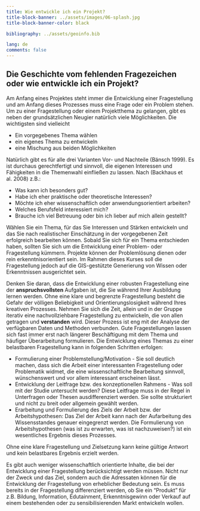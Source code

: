 ```yaml
---
title: Wie entwickle ich ein Projekt?
title-block-banner: ../assets/images/06-splash.jpg
title-block-banner-color: black

bibliography: ../assets/geoinfo.bib

lang: de
comments: false
---
```



## Die Geschichte vom fehlenden Fragezeichen oder wie entwickle ich ein Projekt?

Am Anfang eines Projektes steht immer die Entwicklung einer Fragestellung und am Anfang dieses Prozesses muss eine Frage oder ein Problem stehen. Um zu einer Fragestellung oder einem Projektthema zu gelangen, gibt es neben der grundsätzlichen Neugier natürlich viele Möglichkeiten. Die wichtigsten sind vielleicht

* Ein vorgegebenes Thema wählen
* ein eigenes Thema zu entwickeln
* eine Mischung aus beiden Möglichkeiten

Natürlich gibt es für alle drei Varianten Vor- und Nachteile (Bänsch 1999). Es ist durchaus gerechtfertigt und sinnvoll, die eigenen Interessen und Fähigkeiten in die Themenwahl einfließen zu lassen. Nach (Backhaus et al. 2008) z.B.:

* Was kann ich besonders gut?
* Habe ich eher praktische oder theoretische Interessen?
* Möchte ich eher wissenschaftlich oder anwendungsorientiert arbeiten?
* Welches Berufsfeld interessiert mich?
* Brauche ich viel Betreuung oder bin ich lieber auf mich allein gestellt?

Wählen Sie ein Thema, für das Sie Interessen und Stärken entwickeln und das Sie nach realistischer Einschätzung in der vorgegebenen Zeit erfolgreich bearbeiten können. Sobald Sie sich für ein Thema entschieden haben, sollten Sie sich um die Entwicklung einer Problem- oder Fragestellung kümmern. Projekte können der Problemlösung dienen oder rein erkenntnisorientiert sein. Im Rahmen dieses Kurses soll die Fragestellung jedoch auf die GIS-gestützte Generierung von Wissen oder Erkenntnissen ausgerichtet sein.

Denken Sie daran, dass die Entwicklung einer robusten Fragestellung eine der **anspruchsvollsten** Aufgaben ist, die Sie während Ihrer Ausbildung lernen werden. Ohne eine klare und begrenzte Fragestellung besteht die Gefahr der völligen Beliebigkeit und Orientierungslosigkeit während Ihres kreativen Prozesses. Nehmen Sie sich die Zeit, allein und in der Gruppe iterativ eine nachvollziehbare Fragestellung zu entwickeln, die von allen getragen und **verstanden** wird. Dieser Prozess ist eng mit der Analyse der verfügbaren Daten und Methoden verbunden. Gute Fragestellungen lassen sich fast immer erst nach längerer Beschäftigung mit dem Thema und häufiger Überarbeitung formulieren. Die Entwicklung eines Themas zu einer belastbaren Fragestellung kann in folgenden Schritten erfolgen:

* Formulierung einer Problemstellung/Motivation - Sie soll deutlich machen, dass sich die Arbeit einer interessanten Fragestellung oder Problematik widmet, die eine wissenschaftliche Bearbeitung sinnvoll, wünschenswert und vor allem interessant erscheinen lässt.
* Entwicklung der Leitfrage bzw. des konzeptionellen Rahmens - Was soll mit der Studie untersucht werden? Diese Leitfrage muss in der Regel in Unterfragen oder Thesen ausdifferenziert werden. Sie sollte strukturiert und nicht zu breit oder allgemein gewählt werden.
* Erarbeitung und Formulierung des Ziels der Arbeit bzw. der Arbeitshypothesen: Das Ziel der Arbeit kann nach der Aufarbeitung des Wissensstandes genauer eingegrenzt werden. Die Formulierung von Arbeitshypothesen (was ist zu erwarten, was ist nachzuweisen?) ist ein wesentliches Ergebnis dieses Prozesses.

::: callout-info
Ohne eine klare Fragestellung und Zielsetzung kann keine gültige Antwort und kein belastbares Ergebnis erzielt werden.
:::

Es gibt auch weniger wissenschaftlich orientierte Inhalte, die bei der Entwicklung einer Fragestellung berücksichtigt werden müssen. Nicht nur der Zweck und das Ziel, sondern auch die Adressaten können für die Entwicklung der Fragestellung von erheblicher Bedeutung sein. Es muss bereits in der Fragestellung differenziert werden, ob Sie ein “Produkt” für z.B. Bildung, Information, Edutainment, Erkenntnisgewinn oder Verkauf auf einem bestehenden oder zu sensibilisierenden Markt entwickeln wollen.

